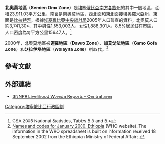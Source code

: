 '''北奧莫地區'''（'''Semien Omo Zone'''）是[[埃塞俄比亞|埃塞俄比亞]][[南方各族州|南方各族州]]的其中一個地區，面積23,911.03平方公里，南面是[[南奧莫地區|南奧莫地區]]，西北面和東北面接壤[[奧羅米亞州|奧羅米亞州]]，東面是[[比拉特河|比拉特河]]。根據[[埃塞俄比亞中央統計局|埃塞俄比亞中央統計局]]2005年人口普查的資料，北奧莫人口約3,741,304，其中男性1,853,003人，女性1,888,301人，8.5%居民住在市區，人口密度為每平方公里156.47人。<ref>CSA 2005 National Statistics, Tables B.3 and B.4</ref>

2000年，北奧莫地區被'''道羅地區'''（'''Dawro Zone'''）、'''加莫戈法地區'''（'''Gamo Gofa Zone'''）和'''沃拉伊塔地區'''（'''Wolayita Zone'''）所取代。<ref>[http://www.who.int/whosis/database/gis/salb/salb_coding.htm Names and codes for January 2000, Ethiopia] {{Wayback|url=http://www.who.int/whosis/database/gis/salb/salb_coding.htm |date=20070910182347 }} (WHO website). The information in the WHO spreadsheet is built on information received 18 September 2002 from the Ethiopian Ministry of Federal Affairs.</ref>

==參考文獻==
{{reflist}}

==外部連結==
* [https://web.archive.org/web/20081203161345/http://www.dppc.gov.et/Livelihoods/WoredareportsCentral.htm SNNPR Livelihood Woreda Reports - Central area]

{{coord|display=title}}
{{ethiopia-geo-stub}}
[[Category:埃塞俄比亞行政區劃|Category:埃塞俄比亞行政區劃]]